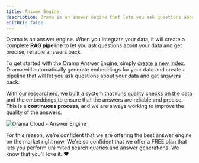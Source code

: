 ```yaml
---
title: Answer Engine
description: Orama is an answer engine that lets you ask questions about your data and get precise, reliable answers back.
editUrl: false
---
```


Orama is an answer engine. When you integrate your data, it will create a complete **RAG pipeline** to let you ask questions about your data and get precise, reliable answers back.

To get started with the Orama Answer Engine, simply [create a new index](/cloud/working-with-indexes/create-a-new-index). Orama will automatically generate embeddings for your data and create a pipeline that will let you ask questions about your data and get answers back.

With our researchers, we built a system that runs quality checks on the data and the embeddings to ensure that the answers are reliable and precise. This is a **continuous process**, and we are always working to improve the quality of the answers.

<div class="text-center py-4">
  <img src="https://placehold.co/800x400" alt="Orama Cloud - Answer Engine" class="rounded-xl" />
</div>

For this reason, we're confident that we are offering the best answer engine on the market right now. We're so confident that we offer a FREE plan that lets you perform unlimited search queries and answer generations. We know that you'll love it. ❤️
